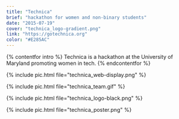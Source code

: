 ```yaml
---
title: "Technica"
brief: "hackathon for women and non-binary students"
date: "2015-07-19"
cover: "technica_logo-gradient.png"
link: "https://gotechnica.org"
color: "#E285AC"
---
```


{% contentfor intro %}
Technica is a hackathon at the University of Maryland promoting women in tech.
{% endcontentfor %}

{% include pic.html file="technica_web-display.png" %}

{% include pic.html file="technica_team.gif" %}

{% include pic.html file="technica_logo-black.png" %}

{% include pic.html file="technica_poster.png" %}
